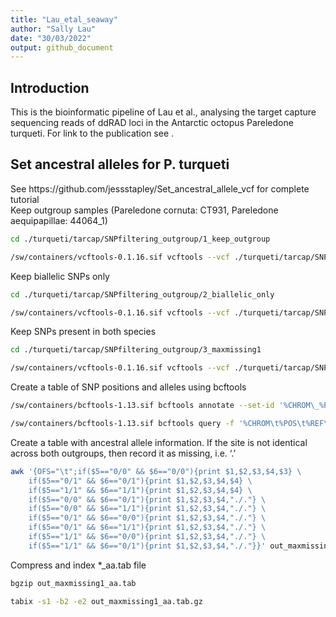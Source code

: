 ```yaml
---
title: "Lau_etal_seaway"
author: "Sally Lau"
date: "30/03/2022"
output: github_document
---
```


## Introduction

This is the bioinformatic pipeline of Lau et al., analysing the target capture sequencing reads of ddRAD loci in the Antarctic octopus Pareledone turqueti. For link to the publication see <DOI>. 

## Set ancestral alleles for P. turqueti
See https://github.com/jessstapley/Set_ancestral_allele_vcf for complete tutorial
<br>
Keep outgroup samples (Pareledone cornuta: CT931, Pareledone aequipapillae: 44064_1)
```bash
cd ./turqueti/tarcap/SNPfiltering_outgroup/1_keep_outgroup

/sw/containers/vcftools-0.1.16.sif vcftools --vcf ./turqueti/tarcap/SNPfiltering1/1_rmindel/rmindels.recode.vcf --keep outgroup.tsv --out out --recode --recode-INFO-all
```
Keep biallelic SNPs only
```bash
cd ./turqueti/tarcap/SNPfiltering_outgroup/2_biallelic_only

/sw/containers/vcftools-0.1.16.sif vcftools --vcf ./turqueti/tarcap/SNPfiltering_outgroup/1_keep_outgroup/out.recode.vcf --min-alleles 2 --max-alleles 2 --out out_biallelic --recode --recode-INFO-all
```
Keep SNPs present in both species
```bash
cd ./turqueti/tarcap/SNPfiltering_outgroup/3_maxmissing1

/sw/containers/vcftools-0.1.16.sif vcftools --vcf ./turqueti/tarcap/SNPfiltering_outgroup/2_biallelic_only/out_biallelic.recode.vcf --max-missing 1 --out out_maxmissing1 --recode --recode-INFO-all
```
Create a table of SNP positions and alleles using bcftools
```bash
/sw/containers/bcftools-1.13.sif bcftools annotate --set-id '%CHROM\_%POS' out_maxmissing1.recode.vcf > out_maxmissing1_setID.vcf

/sw/containers/bcftools-1.13.sif bcftools query -f '%CHROM\t%POS\t%REF\t%ALT[\t%GT]\n' out_maxmissing1_setID.vcf  > out_maxmissing1.tab
```
Create a table with ancestral allele information. If the site is not identical across both outgroups, then  record it as missing, i.e. '.'
```bash
awk '{OFS="\t";if($5=="0/0" && $6=="0/0"){print $1,$2,$3,$4,$3} \
	if($5=="0/1" && $6=="0/1"){print $1,$2,$3,$4,$4} \
	if($5=="1/1" && $6=="1/1"){print $1,$2,$3,$4,$4} \
	if($5=="0/0" && $6=="0/1"){print $1,$2,$3,$4,"./."} \
	if($5=="0/0" && $6=="1/1"){print $1,$2,$3,$4,"./."} \
	if($5=="0/1" && $6=="0/0"){print $1,$2,$3,$4,"./."} \
	if($5=="0/1" && $6=="1/1"){print $1,$2,$3,$4,"./."} \
	if($5=="1/1" && $6=="0/0"){print $1,$2,$3,$4,"./."} \
	if($5=="1/1" && $6=="0/1"){print $1,$2,$3,$4,"./."}}' out_maxmissing1.tab > out_maxmissing1_aa.tab
```
Compress and index *_aa.tab file
```bash
bgzip out_maxmissing1_aa.tab

tabix -s1 -b2 -e2 out_maxmissing1_aa.tab.gz
```


